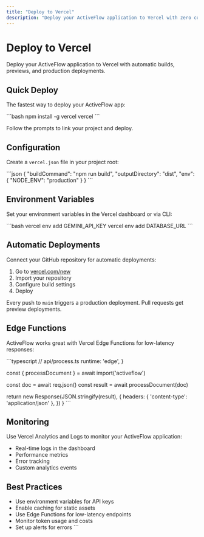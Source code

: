 ```yaml
---
title: "Deploy to Vercel"
description: "Deploy your ActiveFlow application to Vercel with zero configuration"
---
```


# Deploy to Vercel

Deploy your ActiveFlow application to Vercel with automatic builds, previews, and production deployments.

## Quick Deploy

The fastest way to deploy your ActiveFlow app:

\`\`\`bash
npm install -g vercel
vercel
\`\`\`

Follow the prompts to link your project and deploy.

## Configuration

Create a `vercel.json` file in your project root:

\`\`\`json
{
  "buildCommand": "npm run build",
  "outputDirectory": "dist",
  "env": {
    "NODE_ENV": "production"
  }
}
\`\`\`

## Environment Variables

Set your environment variables in the Vercel dashboard or via CLI:

\`\`\`bash
vercel env add GEMINI_API_KEY
vercel env add DATABASE_URL
\`\`\`

## Automatic Deployments

Connect your GitHub repository for automatic deployments:

1. Go to [vercel.com/new](https://vercel.com/new)
2. Import your repository
3. Configure build settings
4. Deploy

Every push to `main` triggers a production deployment. Pull requests get preview deployments.

## Edge Functions

ActiveFlow works great with Vercel Edge Functions for low-latency responses:

\`\`\`typescript
// api/process.ts
  runtime: 'edge',
}

  const { processDocument } = await import('activeflow')
  
  const doc = await req.json()
  const result = await processDocument(doc)
  
  return new Response(JSON.stringify(result), {
    headers: { 'content-type': 'application/json' },
  })
}
\`\`\`

## Monitoring

Use Vercel Analytics and Logs to monitor your ActiveFlow application:

- Real-time logs in the dashboard
- Performance metrics
- Error tracking
- Custom analytics events

## Best Practices

- Use environment variables for API keys
- Enable caching for static assets
- Use Edge Functions for low-latency endpoints
- Monitor token usage and costs
- Set up alerts for errors
\`\`\`
